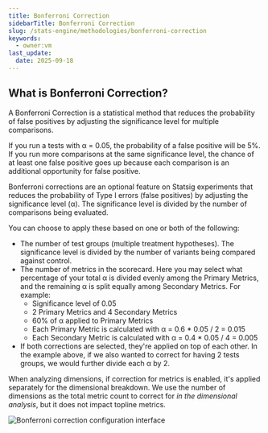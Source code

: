 ```yaml
---
title: Bonferroni Correction
sidebarTitle: Bonferroni Correction
slug: /stats-engine/methodologies/bonferroni-correction
keywords:
  - owner:vm
last_update:
  date: 2025-09-18
---
```


## What is Bonferroni Correction?

A Bonferroni Correction is a statistical method that reduces the probability of false positives by adjusting the significance level for multiple comparisons.

If you run a tests with α = 0.05, the probability of a false positive will be 5%. If you run more comparisons at the same significance level, the chance of at least one false positive goes up because each comparison is an additional opportunity for false positive.

Bonferroni corrections are an optional feature on Statsig experiments that reduces the probability of Type I errors (false positives) by adjusting the significance level (α). The significance level is divided by the number of comparisons being evaluated.

You can choose to apply these based on one or both of the following:

- The number of test groups (multiple treatment hypotheses). The significance level is divided by the number of variants being compared against control.
- The number of metrics in the scorecard. Here you may select what percentage of your total α is divided evenly among the Primary Metrics, and the remaining α is split equally among Secondary Metrics. For example:
  - Significance level of 0.05
  - 2 Primary Metrics and 4 Secondary Metrics
  - 60% of α applied to Primary Metrics
  - Each Primary Metric is calculated with α = 0.6 \* 0.05 / 2 = 0.015
  - Each Secondary Metric is calculated with α = 0.4 \* 0.05 / 4 = 0.005
- If both corrections are selected, they're applied on top of each other. In the example above, if we also wanted to correct for having 2 tests groups, we would further divide each α by 2.

When analyzing dimensions, if correction for metrics is enabled, it's applied separately for the dimensional breakdown. We use the number of dimensions as the total metric count to correct for _in the dimensional analysis_, but it does not impact topline metrics.

![Bonferroni correction configuration interface](https://github.com/statsig-io/docs/assets/31516123/038d75eb-5745-4587-b180-86b88594ccb9)
